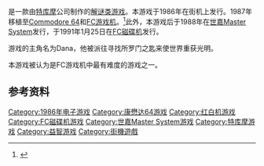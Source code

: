 {{NoteTA
| G1=Games
}}

{{vgname|所罗门之匙|ja=ソロモンの鍵|en=Solomon's Key}}是一款由[[特库摩|特库摩]]公司制作的[[益智游戏|解谜类游戏]]。本游戏于1986年在街机上发行。1987年移植至[[Commodore_64|Commodore 64]]和[[FC游戏机|FC游戏机]]。<ref name="gamefaqs">{{cite web| url = http://www.gamefaqs.com/nes/570522-solomons-key/data| title = Release information| publisher = [[GameFAQs|GameFAQs]]| date = | accessdate = 2015-08-03| archive-date = 2015-09-24| archive-url = https://web.archive.org/web/20150924113552/http://www.gamefaqs.com/nes/570522-solomons-key/data| dead-url = no}}</ref>此外，本游戏后于1988年在[[世嘉Master_System|世嘉Master System]]发行，于1991年1月25日在[[FC磁碟机|FC磁碟机]]发行。

游戏的主角名为Dana，他被派往寻找所罗门之匙来使世界重获光明。

本游戏被认为是FC游戏机中最有难度的游戏之一。

== 参考资料 ==
{{Reflist}}

{{DEFAULTSORT:Solomon no Kagi}}
[[Category:1986年电子游戏|Category:1986年电子游戏]]
[[Category:康懋达64游戏|Category:康懋达64游戏]]
[[Category:红白机游戏|Category:红白机游戏]]
[[Category:FC磁碟机游戏|Category:FC磁碟机游戏]]
[[Category:世嘉Master_System游戏|Category:世嘉Master System游戏]]
[[Category:特库摩游戏|Category:特库摩游戏]]
[[Category:益智游戏|Category:益智游戏]]
[[Category:街機遊戲|Category:街機遊戲]]

{{puzzle-videogame-stub}}
{{KoeiTecmo-stub}}